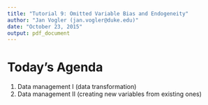 ```yaml
---
title: "Tutorial 9: Omitted Variable Bias and Endogeneity"
author: "Jan Vogler (jan.vogler@duke.edu)"
date: "October 23, 2015"
output: pdf_document
---
```


# Today's Agenda

1. Data management I (data transformation)
2. Data management II (creating new variables from existing ones)